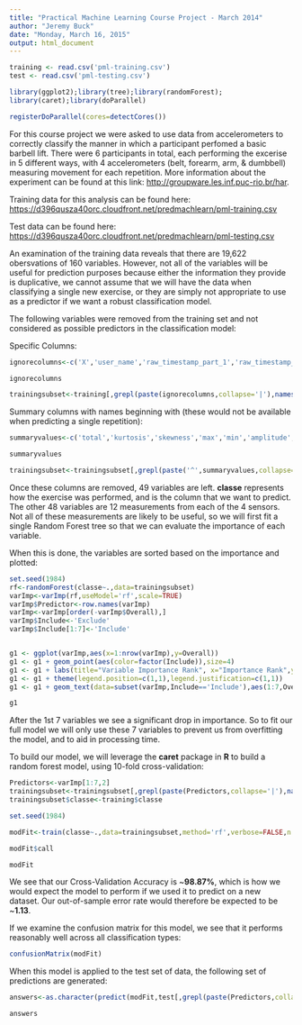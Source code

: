 ```yaml
---
title: "Practical Machine Learning Course Project - March 2014"
author: "Jeremy Buck"
date: "Monday, March 16, 2015"
output: html_document
---
```

```r
training <- read.csv('pml-training.csv')
test <- read.csv('pml-testing.csv')

library(ggplot2);library(tree);library(randomForest);
library(caret);library(doParallel)

registerDoParallel(cores=detectCores())
```

For this course project we were asked to use data from accelerometers to correctly classify the manner in which a participant perfomed a basic barbell lift. There were 6 participants in total, each performing the excerise in 5 different ways, with 4 accelerometers (belt, forearm, arm, & dumbbell) measuring movement for each repetition. More information about the experiment can be found at this link: <http://groupware.les.inf.puc-rio.br/har>.

Training data for this analysis can be found here: <https://d396qusza40orc.cloudfront.net/predmachlearn/pml-training.csv>

Test data can be found here: <https://d396qusza40orc.cloudfront.net/predmachlearn/pml-testing.csv>

An examination of the training data reveals that there are 19,622 obersvations of 160 variables. However, not all of the variables will be useful for prediction purposes because either the information they provide is duplicative, we cannot assume that we will have the data when classifying a single new exercise, or they are simply not appropriate to use as a predictor if we want a robust classification model.

The following variables were removed from the training set and not considered as possible predictors in the classification model:

Specific Columns:
```r
ignorecolumns<-c('X','user_name','raw_timestamp_part_1','raw_timestamp_part_2','cvtd_timestamp','new_window','num_window')

ignorecolumns

trainingsubset<-training[,grepl(paste(ignorecolumns,collapse='|'),names(training))==FALSE]
```

Summary columns with names beginning with (these would not be available when predicting a single repetition):
```r
summaryvalues<-c('total','kurtosis','skewness','max','min','amplitude','var','avg','stddev')

summaryvalues

trainingsubset<-trainingsubset[,grepl(paste('^',summaryvalues,collapse='|','.*',sep=''),names(trainingsubset))==FALSE]
```

Once these columns are removed, 49 variables are left. **classe** represents how the exercise was performed, and is the column that we want to predict. The other 48 variables are 12 measurements from each of the 4 sensors. Not all of these measurements are likely to be useful, so we will first fit a single Random Forest tree so that we can evaluate the importance of each variable. 

When this is done, the variables are sorted based on the importance and plotted:

```r
set.seed(1984)
rf<-randomForest(classe~.,data=trainingsubset)
varImp<-varImp(rf,useModel='rf',scale=TRUE)
varImp$Predictor<-row.names(varImp)
varImp<-varImp[order(-varImp$Overall),]
varImp$Include<-'Exclude'
varImp$Include[1:7]<-'Include'


g1 <- ggplot(varImp,aes(x=1:nrow(varImp),y=Overall))
g1 <- g1 + geom_point(aes(color=factor(Include)),size=4)
g1 <- g1 + labs(title="Variable Importance Rank", x="Importance Rank",y="Importance Value",color="Model Inclusion")
g1 <- g1 + theme(legend.position=c(1,1),legend.justification=c(1,1))
g1 <- g1 + geom_text(data=subset(varImp,Include=='Include'),aes(1:7,Overall,label=Predictor),hjust=0,vjust=0.5,size=3)

g1
```

After the 1st 7 variables we see a significant drop in importance. So to fit our full model we will only use these 7 variables to prevent us from overfitting the model, and to aid in processing time. 

To build our model, we will leverage the **caret** package in **R** to build a random forest model, using 10-fold cross-validation:

```r
Predictors<-varImp[1:7,2]
trainingsubset<-trainingsubset[,grepl(paste(Predictors,collapse='|'),names(trainingsubset))]
trainingsubset$classe<-training$classe

set.seed(1984)

modFit<-train(classe~.,data=trainingsubset,method='rf',verbose=FALSE,n.trees=10,trControl=trainControl(method='repeatedcv',number=10,repeats=1))

modFit$call

modFit
```

We see that our Cross-Validation Accuracy is ~**98.87%**, which is how we would expect the model to perform if we used it to predict on a new dataset. Our out-of-sample error rate would therefore be expected to be ~**1.13**. 

If we examine the confusion matrix for this model, we see that it performs reasonably well across all classification types:

```r
confusionMatrix(modFit)
```

When this model is applied to the test set of data, the following set of predictions are generated:

```r
answers<-as.character(predict(modFit,test[,grepl(paste(Predictors,collapse='|'),names(test))]))

answers
```